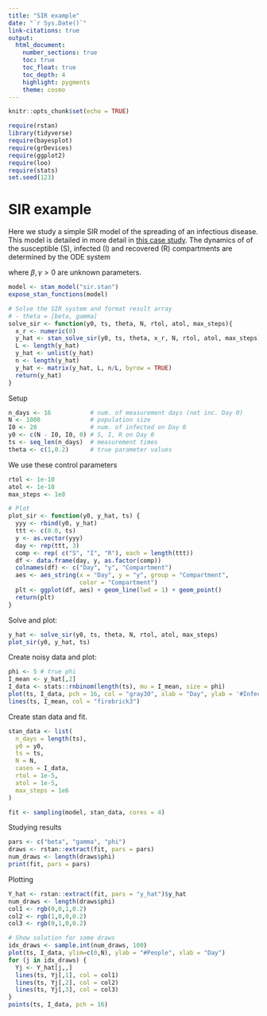```yaml
---
title: "SIR example"
date: "`r Sys.Date()`"
link-citations: true
output:
  html_document:
    number_sections: true
    toc: true
    toc_float: true
    toc_depth: 4
    highlight: pygments
    theme: cosmo
---
```


```r
knitr::opts_chunk$set(echo = TRUE)
```

```r
require(rstan)
library(tidyverse)
require(bayesplot)
require(grDevices)
require(ggplot2)
require(loo)
require(stats)
set.seed(123)
```

# SIR example

Here we study a simple SIR model of the spreading of an infectious disease.
This model is detailed in more detail in
[this case study](https://mc-stan.org/users/documentation/case-studies/boarding_school_case_study.html).
The dynamics of of the susceptible (S), infected (I) and recovered
(R) compartments are determined by the ODE system

\begin{align}
    \frac{dS}{dt} &= -\beta \cdot I \cdot \frac{S}{N} \\
    \frac{dI}{dt} &=  \beta  \cdot I \cdot \frac{S}{N} - \gamma \cdot I \\
    \frac{dR}{dt} &=  \gamma \cdot I
\end{align}

where $\beta, \gamma > 0$ are unknown parameters.

```r
model <- stan_model("sir.stan")
expose_stan_functions(model)

# Solve the SIR system and format result array
# - theta = [beta, gamma]
solve_sir <- function(y0, ts, theta, N, rtol, atol, max_steps){
  x_r <- numeric(0)
  y_hat <- stan_solve_sir(y0, ts, theta, x_r, N, rtol, atol, max_steps)
  L <- length(y_hat)
  y_hat <- unlist(y_hat)
  n <- length(y_hat)
  y_hat <- matrix(y_hat, L, n/L, byrow = TRUE)
  return(y_hat)
}
```

Setup
```r
n_days <- 16           # num. of measurement days (not inc. Day 0)
N <- 1000              # population size
I0 <- 20               # num. of infected on Day 0
y0 <- c(N - I0, I0, 0) # S, I, R on Day 0
ts <- seq_len(n_days)  # measurement times
theta <- c(1,0.2)      # true parameter values
```

We use these control parameters

```r
rtol <- 1e-10
atol <- 1e-10
max_steps <- 1e8

# Plot
plot_sir <- function(y0, y_hat, ts) {
  yyy <- rbind(y0, y_hat)
  ttt <- c(0.0, ts)
  y <- as.vector(yyy)
  day <- rep(ttt, 3)
  comp <- rep( c("S", "I", "R"), each = length(ttt))
  df <- data.frame(day, y, as.factor(comp))
  colnames(df) <- c("Day", "y", "Compartment")
  aes <- aes_string(x = "Day", y = "y", group = "Compartment",
                    color = "Compartment")
  plt <- ggplot(df, aes) + geom_line(lwd = 1) + geom_point()
  return(plt)
}

```

Solve and plot:

```r
y_hat <- solve_sir(y0, ts, theta, N, rtol, atol, max_steps)
plot_sir(y0, y_hat, ts)
```

Create noisy data and plot:
```r
phi <- 5 # true phi
I_mean <- y_hat[,2]
I_data <- stats::rnbinom(length(ts), mu = I_mean, size = phi)
plot(ts, I_data, pch = 16, col = "gray30", xlab = "Day", ylab = '#Infected')
lines(ts, I_mean, col = "firebrick3")
```

Create stan data and fit.
```r
stan_data <- list(
  n_days = length(ts),
  y0 = y0,
  ts = ts,
  N = N,
  cases = I_data,
  rtol = 1e-5,
  atol = 1e-5,
  max_steps = 1e6
)

fit <- sampling(model, stan_data, cores = 4)
```

Studying results
```r
pars <- c("beta", "gamma", "phi")
draws <- rstan::extract(fit, pars = pars)
num_draws <- length(draws$phi)
print(fit, pars = pars)
```


Plotting
```r
Y_hat <- rstan::extract(fit, pars = "y_hat")$y_hat
num_draws <- length(draws$phi)
col1 <- rgb(0,0,1,0.2)
col2 <- rgb(1,0,0,0.2)
col3 <- rgb(0,1,0,0.2)

# Show solution for some draws
idx_draws <- sample.int(num_draws, 100)
plot(ts, I_data, ylim=c(0,N), ylab = "#People", xlab = "Day")
for (j in idx_draws) {
  Yj <- Y_hat[j,,]
  lines(ts, Yj[,1], col = col1)
  lines(ts, Yj[,2], col = col2)
  lines(ts, Yj[,3], col = col3)
}
points(ts, I_data, pch = 16)
```


